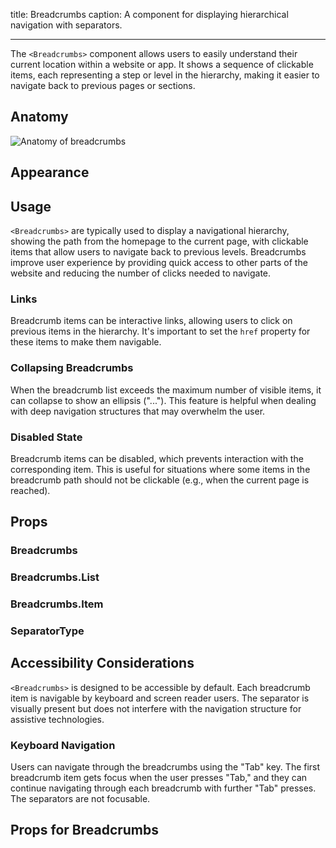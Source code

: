 title: Breadcrumbs
caption: A component for displaying hierarchical navigation with separators.

---

The `<Breadcrumbs>` component allows users to easily understand their current location within a website or app. It shows a sequence of clickable items, each representing a step or level in the hierarchy, making it easier to navigate back to previous pages or sections.

## Anatomy

<Image
  src="/breadcrumbs/breadcrumbs-anatomy.jpg"
  alt="Anatomy of breadcrumbs"
  width={800}
  height={550}
  className="mx-auto block"
/>

## Appearance

<AppearanceDemo component={title} />

<AppearanceTable component={title} />

## Usage

`<Breadcrumbs>` are typically used to display a navigational hierarchy, showing the path from the homepage to the current page, with clickable items that allow users to navigate back to previous levels. Breadcrumbs improve user experience by providing quick access to other parts of the website and reducing the number of clicks needed to navigate.

<ComponentDemo file="./breadcrumbs-appearance.demo.tsx" />

### Links

Breadcrumb items can be interactive links, allowing users to click on previous items in the hierarchy. It's important to set the `href` property for these items to make them navigable.

<ComponentDemo file="./breadcrumbs-with-links.demo.tsx" />

### Collapsing Breadcrumbs

When the breadcrumb list exceeds the maximum number of visible items, it can collapse to show an ellipsis ("..."). This feature is helpful when dealing with deep navigation structures that may overwhelm the user.

<ComponentDemo file="./breadcrumbs-collapsing.demo.tsx" />

### Disabled State

Breadcrumb items can be disabled, which prevents interaction with the corresponding item. This is useful for situations where some items in the breadcrumb path should not be clickable (e.g., when the current page is reached).

<ComponentDemo file="./breadcrumbs-disabled.demo.tsx" />

## Props

### Breadcrumbs

<PropsTable component="Breadcrumbs" />

### Breadcrumbs.List

<PropsTable component="BreadcrumbsList" />

### Breadcrumbs.Item

<PropsTable component="BreadcrumbsItem" />

### SeparatorType

<PropsTable component="SeparatorType" />

## Accessibility Considerations

`<Breadcrumbs>` is designed to be accessible by default. Each breadcrumb item is navigable by keyboard and screen reader users. The separator is visually present but does not interfere with the navigation structure for assistive technologies.

### Keyboard Navigation

Users can navigate through the breadcrumbs using the "Tab" key. The first breadcrumb item gets focus when the user presses "Tab," and they can continue navigating through each breadcrumb with further "Tab" presses. The separators are not focusable.

## Props for Breadcrumbs

<PropsTable component="Breadcrumbs" />
